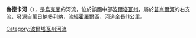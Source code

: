 '''魯德卡河'''（{{lang-uk|Рудка}}），是[[烏克蘭|烏克蘭]]的河流，位於該國中部[[波爾塔瓦州|波爾塔瓦州]]，屬於[[普肖爾河|普肖爾河]]的右支流，發源自[[萬日納多利納|萬日納多利納]]，流經[[霍羅爾區|霍羅爾區]]，河道全長11公里。

{{DEFAULTSORT:Рудка (права притока Хоролу)}}
[[Category:波爾塔瓦州河流|Category:波爾塔瓦州河流]]


{{Ukraine-river-stub}}